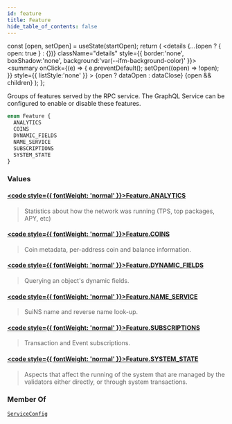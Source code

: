 ```yaml
---
id: feature
title: Feature
hide_table_of_contents: false
---
```









  const [open, setOpen] = useState(startOpen);
  return (
    <details {...(open ? { open: true } : {})} className="details" style={{ border:'none', boxShadow:'none', background:'var(--ifm-background-color)' }}>
      <summary
        onClick={(e) => {
          e.preventDefault();
          setOpen((open) => !open);
        }}
        style={{ listStyle:'none' }}
      >
      {open ? dataOpen : dataClose}
      </summary>
      {open && children}
    </details>
  );
};








Groups of features served by the RPC service.  The GraphQL Service can be configured to enable
or disable these features.


```graphql
enum Feature {
  ANALYTICS
  COINS
  DYNAMIC_FIELDS
  NAME_SERVICE
  SUBSCRIPTIONS
  SYSTEM_STATE
}
```




### Values

#### [<code style={{ fontWeight: 'normal' }}>Feature.<b>ANALYTICS</b></code>](#)  
> 
> 
> Statistics about how the network was running (TPS, top packages, APY, etc)
> 

#### [<code style={{ fontWeight: 'normal' }}>Feature.<b>COINS</b></code>](#)  
> 
> 
> Coin metadata, per-address coin and balance information.
> 

#### [<code style={{ fontWeight: 'normal' }}>Feature.<b>DYNAMIC_FIELDS</b></code>](#)  
> 
> 
> Querying an object's dynamic fields.
> 

#### [<code style={{ fontWeight: 'normal' }}>Feature.<b>NAME_SERVICE</b></code>](#)  
> 
> 
> SuiNS name and reverse name look-up.
> 

#### [<code style={{ fontWeight: 'normal' }}>Feature.<b>SUBSCRIPTIONS</b></code>](#)  
> 
> 
> Transaction and Event subscriptions.
> 

#### [<code style={{ fontWeight: 'normal' }}>Feature.<b>SYSTEM_STATE</b></code>](#)  
> 
> 
> Aspects that affect the running of the system that are managed by the
> validators either directly, or through system transactions.
> 



### Member Of

[`ServiceConfig`](/references/sui-api/graphql/reference/objects/service-config)  <Badge class="badge badge--secondary" text="object"/>

